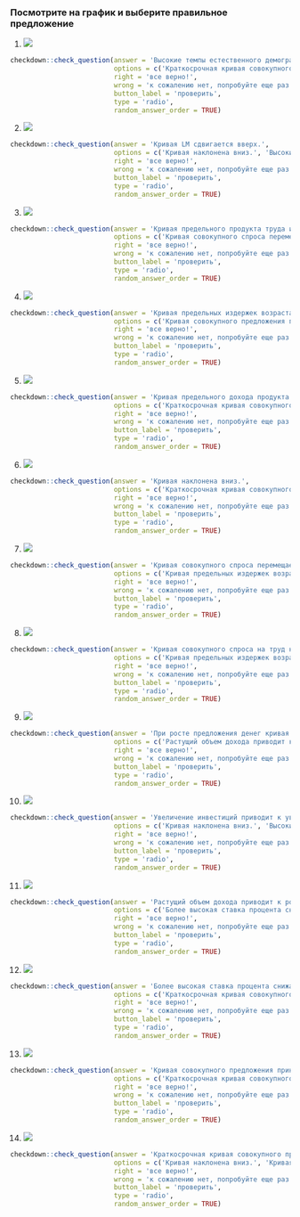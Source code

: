 ### Посмотрите на график и выберите правильное предложение




(@) ![](images/realnye_dokhody.png)
```r
checkdown::check_question(answer = 'Высокие темпы естественного демографического прироста приводят к снижению реальных доходов на душу населения.', 
                          options = c('Краткосрочная кривая совокупного предложения горизонтальна лишь до определенного момента. Далее она получает положительный наклон, приобретая тенденцию к восхождению: совокупное предложение возрастает с ростом цен.', 'Кривая LM сдвигается вверх.', 'Кривая совокупного предложения принимает вид вертикальной прямой.', 'Высокие темпы естественного демографического прироста приводят к снижению реальных доходов на душу населения.'),
                          right = 'все верно!', 
                          wrong = 'к сожалению нет, попробуйте еще раз...',
                          button_label = 'проверить',
                          type = 'radio',
                          random_answer_order = TRUE)
```




(@) ![](images/LM.png)
```r
checkdown::check_question(answer = 'Кривая LM сдвигается вверх.', 
                          options = c('Кривая наклонена вниз.', 'Высокие темпы естественного демографического прироста приводят к снижению реальных доходов на душу населения.', 'Кривая предельного продукта труда имеет отрицательный наклон.', 'Кривая LM сдвигается вверх.'),
                          right = 'все верно!', 
                          wrong = 'к сожалению нет, попробуйте еще раз...',
                          button_label = 'проверить',
                          type = 'radio',
                          random_answer_order = TRUE)
```




(@) ![](images/predelnyi_produkt.png)
```r
checkdown::check_question(answer = 'Кривая предельного продукта труда имеет отрицательный наклон.', 
                          options = c('Кривая совокупного спроса перемещается вверх и вправо.', 'При росте предложения денег кривая LM сместится вправо, а равновесный уровень реального дохода возрастет.', 'Увеличение инвестиций приводит к увеличению национального продукта или дохода.', 'Кривая предельного продукта труда имеет отрицательный наклон.'),
                          right = 'все верно!', 
                          wrong = 'к сожалению нет, попробуйте еще раз...',
                          button_label = 'проверить',
                          type = 'radio',
                          random_answer_order = TRUE)
```




(@) ![](images/predelnye_izderzhki.png)
```r
checkdown::check_question(answer = 'Кривая предельных издержек возрастает.', 
                          options = c('Кривая совокупного предложения принимает вид вертикальной прямой.', 'При росте предложения денег кривая LM сместится вправо, а равновесный уровень реального дохода возрастет.', 'Высокие темпы естественного демографического прироста приводят к снижению реальных доходов на душу населения.', 'Кривая предельных издержек возрастает.'),
                          right = 'все верно!', 
                          wrong = 'к сожалению нет, попробуйте еще раз...',
                          button_label = 'проверить',
                          type = 'radio',
                          random_answer_order = TRUE)
```




(@) ![](images/produkt_truda.png)
```r
checkdown::check_question(answer = 'Кривая предельного дохода продукта труда идет вниз.', 
                          options = c('Краткосрочная кривая совокупного предложения горизонтальна лишь до определенного момента. Далее она получает положительный наклон, приобретая тенденцию к восхождению: совокупное предложение возрастает с ростом цен.', 'Увеличение инвестиций приводит к увеличению национального продукта или дохода.', 'Кривая предельных издержек возрастает.', 'Кривая предельного дохода продукта труда идет вниз.'),
                          right = 'все верно!', 
                          wrong = 'к сожалению нет, попробуйте еще раз...',
                          button_label = 'проверить',
                          type = 'radio',
                          random_answer_order = TRUE)
```




(@) ![](images/krivaia_vniz.png)
```r
checkdown::check_question(answer = 'Кривая наклонена вниз.', 
                          options = c('Краткосрочная кривая совокупного предложения горизонтальна лишь до определенного момента. Далее она получает положительный наклон, приобретая тенденцию к восхождению: совокупное предложение возрастает с ростом цен.', 'Растущий объем дохода приводит к росту инвестиций.', 'При росте предложения денег кривая LM сместится вправо, а равновесный уровень реального дохода возрастет.', 'Кривая наклонена вниз.'),
                          right = 'все верно!', 
                          wrong = 'к сожалению нет, попробуйте еще раз...',
                          button_label = 'проверить',
                          type = 'radio',
                          random_answer_order = TRUE)
```




(@) ![](images/sovokupnyi_spros.png)
```r
checkdown::check_question(answer = 'Кривая совокупного спроса перемещается вверх и вправо.', 
                          options = c('Кривая предельных издержек возрастает.', 'Кривая наклонена вниз.', 'Увеличение инвестиций приводит к увеличению национального продукта или дохода.', 'Кривая совокупного спроса перемещается вверх и вправо.'),
                          right = 'все верно!', 
                          wrong = 'к сожалению нет, попробуйте еще раз...',
                          button_label = 'проверить',
                          type = 'radio',
                          random_answer_order = TRUE)
```




(@) ![](images/spros_na_trud.png)
```r
checkdown::check_question(answer = 'Кривая совокупного спроса на труд наклонена вниз, показывая, что увеличение реальной заработной платы в экономике снижает общее количество труда, которое хотят использовать фирмы.', 
                          options = c('Кривая предельных издержек возрастает.', 'Краткосрочная кривая совокупного предложения горизонтальна лишь до определенного момента. Далее она получает положительный наклон, приобретая тенденцию к восхождению: совокупное предложение возрастает с ростом цен.', 'Растущий объем дохода приводит к росту инвестиций.', 'Кривая совокупного спроса на труд наклонена вниз, показывая, что увеличение реальной заработной платы в экономике снижает общее количество труда, которое хотят использовать фирмы.'),
                          right = 'все верно!', 
                          wrong = 'к сожалению нет, попробуйте еще раз...',
                          button_label = 'проверить',
                          type = 'radio',
                          random_answer_order = TRUE)
```




(@) ![](images/rost_predlozheniia.png)
```r
checkdown::check_question(answer = 'При росте предложения денег кривая LM сместится вправо, а равновесный уровень реального дохода возрастет.', 
                          options = c('Растущий объем дохода приводит к росту инвестиций.', 'Кривая предельного продукта труда имеет отрицательный наклон.', 'Кривая LM сдвигается вверх.', 'При росте предложения денег кривая LM сместится вправо, а равновесный уровень реального дохода возрастет.'),
                          right = 'все верно!', 
                          wrong = 'к сожалению нет, попробуйте еще раз...',
                          button_label = 'проверить',
                          type = 'radio',
                          random_answer_order = TRUE)
```




(@) ![](images/investitcii_natcprodukt.png)
```r
checkdown::check_question(answer = 'Увеличение инвестиций приводит к увеличению национального продукта или дохода.', 
                          options = c('Кривая наклонена вниз.', 'Высокие темпы естественного демографического прироста приводят к снижению реальных доходов на душу населения.', 'Кривая совокупного спроса на труд наклонена вниз, показывая, что увеличение реальной заработной платы в экономике снижает общее количество труда, которое хотят использовать фирмы.', 'Увеличение инвестиций приводит к увеличению национального продукта или дохода.'),
                          right = 'все верно!', 
                          wrong = 'к сожалению нет, попробуйте еще раз...',
                          button_label = 'проверить',
                          type = 'radio',
                          random_answer_order = TRUE)
```




(@) ![](images/dokhod_investitcii.png)
```r
checkdown::check_question(answer = 'Растущий объем дохода приводит к росту инвестиций.', 
                          options = c('Более высокая ставка процента снижает планируемые инвестиции.', 'Кривая предельного дохода продукта труда идет вниз.', 'Кривая предельного продукта труда имеет отрицательный наклон.', 'Растущий объем дохода приводит к росту инвестиций.'),
                          right = 'все верно!', 
                          wrong = 'к сожалению нет, попробуйте еще раз...',
                          button_label = 'проверить',
                          type = 'radio',
                          random_answer_order = TRUE)
```




(@) ![](images/stavka_investitcii.png)
```r
checkdown::check_question(answer = 'Более высокая ставка процента снижает планируемые инвестиции.', 
                          options = c('Краткосрочная кривая совокупного предложения горизонтальна лишь до определенного момента. Далее она получает положительный наклон, приобретая тенденцию к восхождению: совокупное предложение возрастает с ростом цен.', 'Кривая совокупного спроса перемещается вверх и вправо.', 'Кривая предельных издержек возрастает.', 'Более высокая ставка процента снижает планируемые инвестиции.'),
                          right = 'все верно!', 
                          wrong = 'к сожалению нет, попробуйте еще раз...',
                          button_label = 'проверить',
                          type = 'radio',
                          random_answer_order = TRUE)
```




(@) ![](images/priamaia.png)
```r
checkdown::check_question(answer = 'Кривая совокупного предложения принимает вид вертикальной прямой.', 
                          options = c('Краткосрочная кривая совокупного предложения горизонтальна лишь до определенного момента. Далее она получает положительный наклон, приобретая тенденцию к восхождению: совокупное предложение возрастает с ростом цен.', 'Увеличение инвестиций приводит к увеличению национального продукта или дохода.', 'Кривая предельных издержек возрастает.', 'Кривая совокупного предложения принимает вид вертикальной прямой.'),
                          right = 'все верно!', 
                          wrong = 'к сожалению нет, попробуйте еще раз...',
                          button_label = 'проверить',
                          type = 'radio',
                          random_answer_order = TRUE)
```




(@) ![](images/gorizontalnaia.png)
```r
checkdown::check_question(answer = 'Краткосрочная кривая совокупного предложения горизонтальна лишь до определенного момента. Далее она получает положительный наклон, приобретая тенденцию к восхождению: совокупное предложение возрастает с ростом цен.', 
                          options = c('Кривая наклонена вниз.', 'Кривая предельного дохода продукта труда идет вниз.', 'Кривая совокупного спроса перемещается вверх и вправо.', 'Краткосрочная кривая совокупного предложения горизонтальна лишь до определенного момента. Далее она получает положительный наклон, приобретая тенденцию к восхождению: совокупное предложение возрастает с ростом цен.'),
                          right = 'все верно!', 
                          wrong = 'к сожалению нет, попробуйте еще раз...',
                          button_label = 'проверить',
                          type = 'radio',
                          random_answer_order = TRUE)
```


